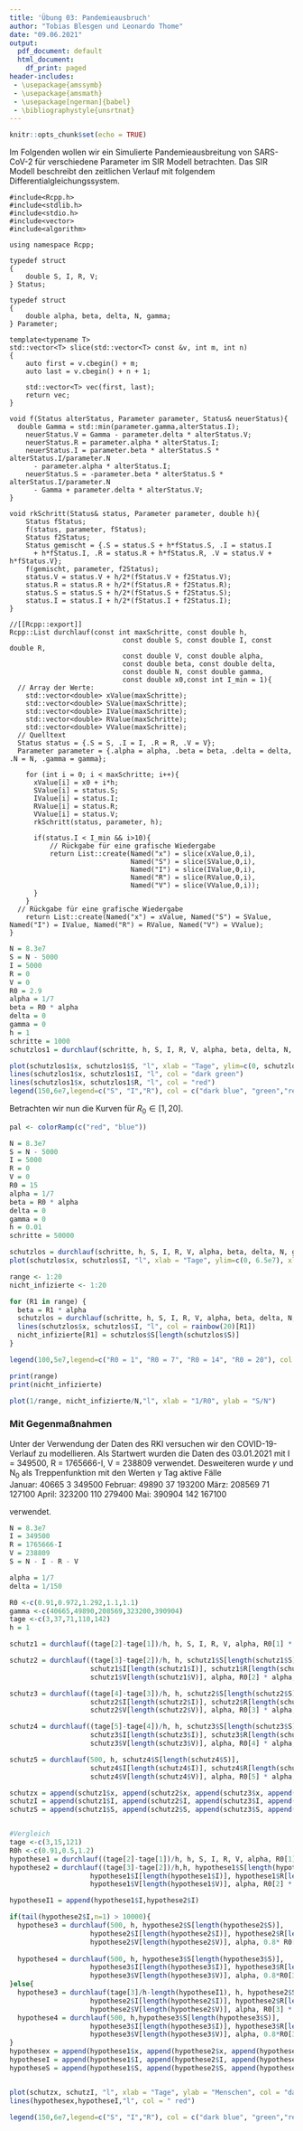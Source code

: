 ```yaml
---
title: 'Übung 03: Pandemieausbruch'
author: "Tobias Blesgen und Leonardo Thome"
date: "09.06.2021"
output:
  pdf_document: default
  html_document:
    df_print: paged
header-includes: 
 - \usepackage{amssymb}
 - \usepackage{amsmath}
 - \usepackage[ngerman]{babel}
 - \bibliographystyle{unsrtnat}
---
```


```r
knitr::opts_chunk$set(echo = TRUE)
```

Im Folgenden wollen wir ein Simulierte Pandemieausbreitung von SARS-CoV-2 für verschiedene Parameter im SIR Modell betrachten.
Das SIR  Modell beschreibt den zeitlichen Verlauf mit folgendem Differentialgleichungssystem.
\begin{equation}
      S'(t) = -\frac{\beta}{N}S(t)I(t) -\Gamma(t)+ \delta V(t)
\end{equation}

\begin{equation}
      I'(t) = \frac{\beta}{N}S(t)I(t) -\alpha I(t)
\end{equation}

\begin{equation}
      R'(t) = \alpha I(t)
\end{equation}

\begin{equation}
      V'(t) = \Gamma(t) - \delta V(t)
\end{equation}

```Rcpp
#include<Rcpp.h>
#include<stdlib.h>
#include<stdio.h>
#include<vector>
#include<algorithm>

using namespace Rcpp;

typedef struct
{
    double S, I, R, V;
} Status;

typedef struct
{
    double alpha, beta, delta, N, gamma;
} Parameter;

template<typename T>
std::vector<T> slice(std::vector<T> const &v, int m, int n)
{
    auto first = v.cbegin() + m;
    auto last = v.cbegin() + n + 1;
 
    std::vector<T> vec(first, last);
    return vec;
}

void f(Status alterStatus, Parameter parameter, Status& neuerStatus){
  double Gamma = std::min(parameter.gamma,alterStatus.I);
    neuerStatus.V = Gamma - parameter.delta * alterStatus.V;
    neuerStatus.R = parameter.alpha * alterStatus.I;
    neuerStatus.I = parameter.beta * alterStatus.S * alterStatus.I/parameter.N
      - parameter.alpha * alterStatus.I;
    neuerStatus.S = -parameter.beta * alterStatus.S * alterStatus.I/parameter.N
      - Gamma + parameter.delta * alterStatus.V;
}

void rkSchritt(Status& status, Parameter parameter, double h){
    Status fStatus;
    f(status, parameter, fStatus);
    Status f2Status;
    Status gemischt = {.S = status.S + h*fStatus.S, .I = status.I
      + h*fStatus.I, .R = status.R + h*fStatus.R, .V = status.V + h*fStatus.V};
    f(gemischt, parameter, f2Status);
    status.V = status.V + h/2*(fStatus.V + f2Status.V);
    status.R = status.R + h/2*(fStatus.R + f2Status.R);
    status.S = status.S + h/2*(fStatus.S + f2Status.S);
    status.I = status.I + h/2*(fStatus.I + f2Status.I);
}

//[[Rcpp::export]]
Rcpp::List durchlauf(const int maxSchritte, const double h,
                            const double S, const double I, const double R,
                            const double V, const double alpha,
                            const double beta, const double delta,
                            const double N, const double gamma,
                            const double x0,const int I_min = 1){
  // Array der Werte:
    std::vector<double> xValue(maxSchritte);
    std::vector<double> SValue(maxSchritte);
    std::vector<double> IValue(maxSchritte);
    std::vector<double> RValue(maxSchritte);
    std::vector<double> VValue(maxSchritte);
  // Quelltext
  Status status = {.S = S, .I = I, .R = R, .V = V};
  Parameter parameter = {.alpha = alpha, .beta = beta, .delta = delta, .N = N, .gamma = gamma};
  
    for (int i = 0; i < maxSchritte; i++){
      xValue[i] = x0 + i*h;
      SValue[i] = status.S;
      IValue[i] = status.I;
      RValue[i] = status.R;
      VValue[i] = status.V;
      rkSchritt(status, parameter, h);
      
      if(status.I < I_min && i>10){
          // Rückgabe für eine grafische Wiedergabe
          return List::create(Named("x") = slice(xValue,0,i), 
                              Named("S") = slice(SValue,0,i), 
                              Named("I") = slice(IValue,0,i),
                              Named("R") = slice(RValue,0,i), 
                              Named("V") = slice(VValue,0,i));
      }
    }
  // Rückgabe für eine grafische Wiedergabe
    return List::create(Named("x") = xValue, Named("S") = SValue, Named("I") = IValue, Named("R") = RValue, Named("V") = VValue);
}

```

```r
N = 8.3e7
S = N - 5000
I = 5000
R = 0
V = 0
R0 = 2.9
alpha = 1/7
beta = R0 * alpha
delta = 0
gamma = 0
h = 1
schritte = 1000
schutzlos1 = durchlauf(schritte, h, S, I, R, V, alpha, beta, delta, N, gamma, 0)
```

```r
plot(schutzlos1$x, schutzlos1$S, "l", xlab = "Tage", ylim=c(0, schutzlos1$S[1]),ylab = "Menschen", col = "dark blue")
lines(schutzlos1$x, schutzlos1$I, "l", col = "dark green")
lines(schutzlos1$x, schutzlos1$R, "l", col = "red")
legend(150,6e7,legend=c("S", "I","R"), col = c("dark blue", "green","red"), lty=1:1)
```

Betrachten wir nun die Kurven für $R_0 \in [1,20]$.

```r

pal <- colorRamp(c("red", "blue"))

N = 8.3e7
S = N - 5000
I = 5000
R = 0
V = 0
R0 = 15
alpha = 1/7
beta = R0 * alpha
delta = 0
gamma = 0
h = 0.01
schritte = 50000

schutzlos = durchlauf(schritte, h, S, I, R, V, alpha, beta, delta, N, gamma,0)
plot(schutzlos$x, schutzlos$I, "l", xlab = "Tage", ylim=c(0, 6.5e7), xlim=c(0,140), ylab = "erkrankte Menschen", col = rainbow(20)[R0])

range <- 1:20
nicht_infizierte <- 1:20 

for (R1 in range) {
  beta = R1 * alpha
  schutzlos = durchlauf(schritte, h, S, I, R, V, alpha, beta, delta, N, gamma,0)
  lines(schutzlos$x, schutzlos$I, "l", col = rainbow(20)[R1])
  nicht_infizierte[R1] = schutzlos$S[length(schutzlos$S)]
}

legend(100,5e7,legend=c("R0 = 1", "R0 = 7", "R0 = 14", "R0 = 20"), col = c(rainbow(20)[1], rainbow(20)[7], rainbow(20)[14], rainbow(20)[20]), lty=1:1)

print(range)
print(nicht_infizierte)

plot(1/range, nicht_infizierte/N,"l", xlab = "1/R0", ylab = "S/N")

```

### Mit Gegenmaßnahmen

Unter der Verwendung der Daten des RKI versuchen wir den COVID-19-Verlauf zu modellieren. Als Startwert wurden die Daten des 03.01.2021 \cite{januar} mit I = 349500, R = 1765666-I, V = 238809 verwendet. Desweiteren wurde $\gamma$ und $\mathrm{N}_0$ als Treppenfunktion mit den Werten
            $\gamma$          Tag        aktive Fälle      
Januar:     40665             3           349500
Februar:    49890             37          193200
März:       208569            71          127100
April:      323200            110         279400
Mai:        390904            142         167100

verwendet.

```r
N = 8.3e7
I = 349500
R = 1765666-I
V = 238809
S = N - I - R - V

alpha = 1/7
delta = 1/150

R0 <-c(0.91,0.972,1.292,1.1,1.1)
gamma <-c(40665,49890,208569,323200,390904)
tage <-c(3,37,71,110,142)
h = 1

schutz1 = durchlauf((tage[2]-tage[1])/h, h, S, I, R, V, alpha, R0[1] * alpha, delta, N, gamma[1], tage[1])

schutz2 = durchlauf((tage[3]-tage[2])/h, h, schutz1$S[length(schutz1$S)], 
                    schutz1$I[length(schutz1$I)], schutz1$R[length(schutz1$R)], 
                    schutz1$V[length(schutz1$V)], alpha, R0[2] * alpha, delta, N, gamma[2], tage[2])

schutz3 = durchlauf((tage[4]-tage[3])/h, h, schutz2$S[length(schutz2$S)], 
                    schutz2$I[length(schutz2$I)], schutz2$R[length(schutz2$R)], 
                    schutz2$V[length(schutz2$V)], alpha, R0[3] * alpha, delta, N, gamma[3], tage[3])

schutz4 = durchlauf((tage[5]-tage[4])/h, h, schutz3$S[length(schutz3$S)], 
                    schutz3$I[length(schutz3$I)], schutz3$R[length(schutz3$R)], 
                    schutz3$V[length(schutz3$V)], alpha, R0[4] * alpha, delta, N, gamma[4], tage[4])

schutz5 = durchlauf(500, h, schutz4$S[length(schutz4$S)], 
                    schutz4$I[length(schutz4$I)], schutz4$R[length(schutz4$R)], 
                    schutz4$V[length(schutz4$V)], alpha, R0[5] * alpha, delta, N, gamma[5], tage[5])

schutzx = append(schutz1$x, append(schutz2$x, append(schutz3$x, append(schutz4$x,schutz5$x) ) ) )
schutzI = append(schutz1$I, append(schutz2$I, append(schutz3$I, append(schutz4$I,schutz5$I) ) ) )
schutzS = append(schutz1$S, append(schutz2$S, append(schutz3$S, append(schutz4$S,schutz5$S) ) ) )


#Vergleich
tage <-c(3,15,121)
R0h <-c(0.91,0.5,1.2)
hypothese1 = durchlauf((tage[2]-tage[1])/h, h, S, I, R, V, alpha, R0[1] * alpha, delta, N, gamma[1], tage[1])
hypothese2 = durchlauf((tage[3]-tage[2])/h,h, hypothese1$S[length(hypothese1$S)], 
                    hypothese1$I[length(hypothese1$I)], hypothese1$R[length(hypothese1$R)], 
                    hypothese1$V[length(hypothese1$V)], alpha, R0[2] * alpha, delta, N, gamma[1], tage[2], I_min = 10000)

hypotheseI1 = append(hypothese1$I,hypothese2$I)

if(tail(hypothese2$I,n=1) > 10000){
  hypothese3 = durchlauf(500, h, hypothese2$S[length(hypothese2$S)], 
                    hypothese2$I[length(hypothese2$I)], hypothese2$R[length(hypothese2$R)], 
                    hypothese2$V[length(hypothese2$V)], alpha, 0.8* R0[2] * alpha, delta, N, gamma[1], tage[3], I_min = 10000)
  
  hypothese4 = durchlauf(500, h, hypothese3$S[length(hypothese3$S)], 
                    hypothese3$I[length(hypothese3$I)], hypothese3$R[length(hypothese3$R)], 
                    hypothese3$V[length(hypothese3$V)], alpha, 0.8*R0[3] * alpha, delta, N, gamma[2], tage[3]+length(hypothese3$x))
}else{
  hypothese3 = durchlauf(tage[3]/h-length(hypotheseI1), h, hypothese2$S[length(hypothese2$S)], 
                    hypothese2$I[length(hypothese2$I)], hypothese2$R[length(hypothese2$R)], 
                    hypothese2$V[length(hypothese2$V)], alpha, R0[3] * alpha, delta, N, gamma[2],length(hypotheseI1)/h)
  hypothese4 = durchlauf(500, h,hypothese3$S[length(hypothese3$S)], 
                    hypothese3$I[length(hypothese3$I)], hypothese3$R[length(hypothese3$R)], 
                    hypothese3$V[length(hypothese3$V)], alpha, 0.8*R0[3] * alpha, delta, N, gamma[2],tage[3])
}
hypothesex = append(hypothese1$x, append(hypothese2$x, append(hypothese3$x,hypothese4$x) ) )
hypotheseI = append(hypothese1$I, append(hypothese2$I, append(hypothese3$I,hypothese4$I) ) )
hypotheseS = append(hypothese1$S, append(hypothese2$S, append(hypothese3$S,hypothese4$S) ) )



```

```r
plot(schutzx, schutzI, "l", xlab = "Tage", ylab = "Menschen", col = "dark blue")
lines(hypothesex,hypotheseI,"l", col = " red")

legend(150,6e7,legend=c("S", "I","R"), col = c("dark blue", "green","red"), lty=1:1)
```

\begin{thebibliography}{99}
\bibitem{januar} 
\textit{Täglicher Lagebericht des RKIzur Coronavirus-Krankheit-2019(COVID-19)}, Robert Koch Institut, \url{https://www.rki.de/DE/Content/InfAZ/N/Neuartiges_Coronavirus/Situationsberichte/Jan_2021/2021-01-03-de.pdf?__blob=publicationFile}, Stand: 24.05.2021.

\bibitem{februar} 
\textit{Täglicher Lagebericht des RKIzur Coronavirus-Krankheit-2019(COVID-19)}, Robert Koch Institut, \url{https://www.rki.de/DE/Content/InfAZ/N/Neuartiges_Coronavirus/Situationsberichte/Feb_2021/2021-02-06-de.pdf?__blob=publicationFile}, Stand: 24.05.2021.

\bibitem{maerz} 
\textit{Täglicher Lagebericht des RKIzur Coronavirus-Krankheit-2019(COVID-19)}, Robert Koch Institut, \url{https://www.rki.de/DE/Content/InfAZ/N/Neuartiges_Coronavirus/Situationsberichte/Maerz_2021/2021-03-12-de.pdf?__blob=publicationFile}, Stand: 24.05.2021.

\bibitem{april} 
\textit{Täglicher Lagebericht des RKIzur Coronavirus-Krankheit-2019(COVID-19)}, Robert Koch Institut, \url{https://www.rki.de/DE/Content/InfAZ/N/Neuartiges_Coronavirus/Situationsberichte/Apr_2021/2021-04-20-de.pdf?__blob=publicationFile}, Stand: 24.05.2021.

\bibitem{mai} 
\textit{Täglicher Lagebericht des RKIzur Coronavirus-Krankheit-2019(COVID-19)}, Robert Koch Institut, \url{https://www.rki.de/DE/Content/InfAZ/N/Neuartiges_Coronavirus/Situationsberichte/Mai_2021/2021-05-22-de.pdf?__blob=publicationFile}, Stand: 24.05.2021.

\end{thebibliography}